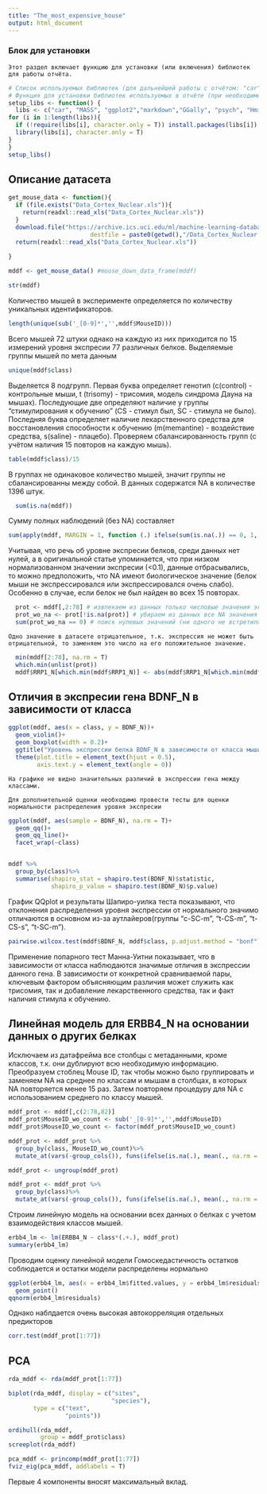 ---
title: "The_most_expensive_house"
output: html_document
---
### Блок для установки 
    Этот раздел включает функцию для установки (или включения) библиотек для работы отчёта.
```{r setup, message=FALSE, warning=FALSE, collapse=TRUE}
# Список используемых библиотек (для дальнейшей работы с отчётом: "car", "MASS", "ggplot2","markdown","GGally", "psych", "Hmisc", "dplyr", "lmtest", "ggpubr".
# Функция для установки библиотек используемых в отчёте (при необходимости). Не требует аргументов.
setup_libs <- function() {
  libs <- c("car", "MASS", "ggplot2","markdown","GGally", "psych", "Hmisc", "dplyr", "lmtest", "ggpubr")
for (i in 1:length(libs)){
  if (!require(libs[i], character.only = T)) install.packages(libs[i])
  library(libs[i], character.only = T)
}
}
setup_libs()
```

## Описание датасета
    
```{r}
get_mouse_data <- function(){
  if (file.exists("Data_Cortex_Nuclear.xls")){
    return(readxl::read_xls("Data_Cortex_Nuclear.xls"))
  }
  download.file("https://archive.ics.uci.edu/ml/machine-learning-databases/00342/Data_Cortex_Nuclear.xls", 
                       destfile = paste0(getwd(),"/Data_Cortex_Nuclear.xls"), method = "wininet", mode = "wb")
  return(readxl::read_xls("Data_Cortex_Nuclear.xls"))
  
}

mddf <- get_mouse_data() #mouse_down_data_frame(mddf)

str(mddf)

```
  Количество мышей в эксперименте определяется по количеству уникальных идентификаторов.
```{r}
length(unique(sub('_[0-9]*','',mddf$MouseID)))
```
  Всего мышей 72 штуки однако на каждую из них приходится по 15 измерений уровня экспресии 77 различных белков.
  Выделяемые группы мышей по мета данным
```{r}
unique(mddf$class)
```
  Выделяется 8 подгрупп. Первая буква определяет генотип (с(control) - контрольные мыши, t (trisomy) - трисомия, модель синдрома Дауна на мышах). Последующие две определяют наличие у группы "стимулирования к обучению" (CS - стимул был, SC - стимула не было). Последняя буква определяет наличие лекарственного средства для восстановления способности к обучению (m(memantine) - воздействие средства, s(saline) - плацебо).
  Проверяем сбалансированность групп (с учётом наличия 15 повторов на каждую мышь).
```{r} 
table(mddf$class)/15
```
  В группах не одинаковое количество мышей, значит группы не сбалансированны между собой.
  В данных содержатся NA в количестве 1396 штук. 
```{r}  
  sum(is.na(mddf))
``` 
  Сумму полных наблюдений (без NA) составляет
```{r}
sum(apply(mddf, MARGIN = 1, function (.) ifelse(sum(is.na(.)) == 0, 1, 0)))
```
  Учитывая, что речь об уровне экспресии белков, среди данных нет нулей, а в оригинальной статье упоминается, что при низком нормализованном значении экспресии (<0.1), данные отбрасывались, то можно предположить, что NA имеют биологическое значение (белок мыши не экспрессировался или экспрессировался очень слабо). Особенно в случае, если белок не был найден во всех 15 повторах.
```{r}
  prot <- mddf[,2:78] # извлекаем из данных только числовые значения экспрессии
  prot_wo_na <- prot[!is.na(prot)] # убираем из данных все NA значения
  sum(prot_wo_na == 0) # поиск нулевых значений (ни одного не встретилось)
``` 
    
    
    
    
    Одно значение в датасете отрицательное, т.к. экспрессия не может быть отрицательной, то заменяем это число на его положительное значение.
```{r}
  min(mddf[2:78], na.rm = T)
  which.min(unlist(prot))
  mddf$RRP1_N[which.min(mddf$RRP1_N)] <- abs(mddf$RRP1_N[which.min(mddf$RRP1_N)])
```
    
## Отличия в экспресии гена BDNF_N в зависимости от класса    
    
```{r}
ggplot(mddf, aes(x = class, y = BDNF_N))+
  geom_violin()+
  geom_boxplot(width = 0.2)+
  ggtitle("Уровень экспрессии белка BDNF_N в зависимости от класса мыши")+
  theme(plot.title = element_text(hjust = 0.5),
        axis.text.y = element_text(angle = 0))
```
    На графике не видно значительных различий в экспрессии гена между классами.
    
    Для дополнительной оценки необходимо провести тесты для оценки нормальности распределения уровня экспресии
```{r}
ggplot(mddf, aes(sample = BDNF_N), na.rm = T)+
  geom_qq()+
  geom_qq_line()+
  facet_wrap(~class)


mddf %>%
  group_by(class)%>%
  summarise(shapiro_stat = shapiro.test(BDNF_N)$statistic,
            shapiro_p_value = shapiro.test(BDNF_N)$p.value)
```
  График QQplot и результаты Шапиро-уилка теста показывают, что отклонения распределения уровня экспрессии от нормального значимо отличаются в основном из-за аутлайеров(группы "c-SC-m", "t-CS-m", "t-CS-s", "t-SC-m").
  
```{r}
pairwise.wilcox.test(mddf$BDNF_N, mddf$class, p.adjust.method = "bonf")
```
  Применение попарного тест Манна-Уитни показывает, что в зависимости от класса наблюдаются значимые отличия в экспрессии данного гена.
  В зависимости от конкретной сравниваемой пары, ключевым фактором объясняющим различия может служить как трисомия, так и добавление лекарственного средства, так и факт наличия стимула к обучению.
  
## Линейная модель для ERBB4_N на основании данных о других белках
  Исключаем из датафрейма все столбцы с метаданными, кроме классов, т.к. они дублируют всю необходимую информацию. Преобразуем стоблец Mouse ID, так чтобы можно было группировать и заменяем NA на среднее по классам и мышам в столбцах, в которых NA повторяется менее 15 раз. Затем повторяем процедуру для NA с использованием среднего по классу мышей.
```{r}
mddf_prot <- mddf[,c(2:78,82)]
mddf_prot$MouseID_wo_count <- sub('_[0-9]*','',mddf$MouseID)
mddf_prot$MouseID_wo_count <- factor(mddf_prot$MouseID_wo_count)

mddf_prot <- mddf_prot %>%
  group_by(class, MouseID_wo_count)%>%
  mutate_at(vars(-group_cols()), funs(ifelse(is.na(.), mean(., na.rm = T), .)))

mddf_prot <- ungroup(mddf_prot)

mddf_prot <- mddf_prot %>%
  group_by(class)%>%
  mutate_at(vars(-group_cols()), funs(ifelse(is.na(.), mean(., na.rm = T), .)))
```  
  Строим линейную модель на основании всех данных о белках c учетом взаимодействия классов мышей.
```{r}
erbb4_lm <- lm(ERBB4_N ~ class*(.+.), mddf_prot)
summary(erbb4_lm)
```
  Проводим оценку линейной модели
  Гомоскедастичность остатков соблюдается и остатки модели распределены нормально
```{r}
ggplot(erbb4_lm, aes(x = erbb4_lm$fitted.values, y = erbb4_lm$residuals))+
  geom_point()
qqnorm(erbb4_lm$residuals)

```
  Однако наблдается очень высокая автокорреляция отдельных предикторов
```{r}
corr.test(mddf_prot[1:77])
```
## PCA
```{r}
rda_mddf <- rda(mddf_prot[1:77])

biplot(rda_mddf, display = c("sites",
                             "species"),
       type = c("text",
                "points"))

ordihull(rda_mddf,
         group = mddf_prot$class)
screeplot(rda_mddf)
```

```{r}
pca_mddf <- princomp(mddf_prot[1:77])
fviz_eig(pca_mddf, addlabels = T)
```
  Первые 4 компоненты вносят максимальный вклад.

  
  
    